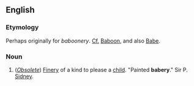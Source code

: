 ==English==

===Etymology===
Perhaps originally for ''baboonery''. [[Cf.]] [[Baboon]], and also [[Babe]].

===Noun===
#(''[[Obsolete]]'') [[Finery]] of a kind to please a [[child]]. "Painted '''babery'''." Sir P. [[Sidney]].